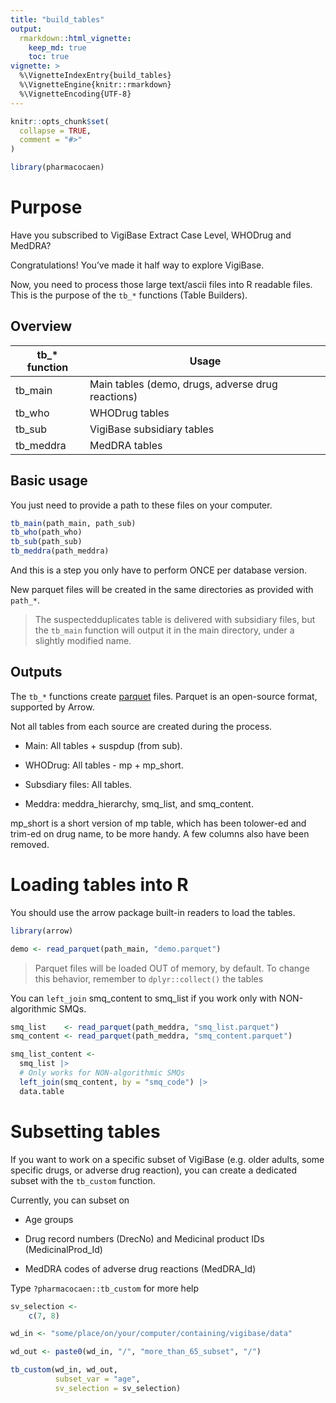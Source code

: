 ```yaml
---
title: "build_tables"
output: 
  rmarkdown::html_vignette:
    keep_md: true
    toc: true
vignette: >
  %\VignetteIndexEntry{build_tables}
  %\VignetteEngine{knitr::rmarkdown}
  %\VignetteEncoding{UTF-8}
---
```


```r
knitr::opts_chunk$set(
  collapse = TRUE,
  comment = "#>"
)
```

```r
library(pharmacocaen)
```

# Purpose

Have you subscribed to VigiBase Extract Case Level, WHODrug and MedDRA?

Congratulations! You've made it half way to explore VigiBase.

Now, you need to process those large text/ascii files into R readable files. This is the purpose of the `tb_*` functions (Table Builders).

## Overview

| tb\_\* function | Usage                                             |
|-----------------|---------------------------------------------------|
| tb_main         | Main tables (demo, drugs, adverse drug reactions) |
| tb_who          | WHODrug tables                                    |
| tb_sub          | VigiBase subsidiary tables                        |
| tb_meddra       | MedDRA tables                                     |

## Basic usage

You just need to provide a path to these files on your computer.

```r

tb_main(path_main, path_sub)
tb_who(path_who)
tb_sub(path_sub)
tb_meddra(path_meddra)

```

And this is a step you only have to perform ONCE per database version.

New parquet files will be created in the same directories as provided with `path_*`.

> The suspectedduplicates table is delivered with subsidiary files, but the `tb_main` function will output it in the main directory, under a slightly modified name.

## Outputs

The `tb_*` functions create [parquet](https://arrow.apache.org/docs/r/index.html) files. Parquet is an open-source format, supported by Arrow.

Not all tables from each source are created during the process.

-   Main: All tables + suspdup (from sub).

-   WHODrug: All tables - mp + mp_short.

-   Subsdiary files: All tables.

-   Meddra: meddra_hierarchy, smq_list, and smq_content.

mp_short is a short version of mp table, which has been tolower-ed and trim-ed on drug name, to be more handy. A few columns also have been removed.

# Loading tables into R

You should use the arrow package built-in readers to load the tables.

```r
library(arrow)

demo <- read_parquet(path_main, "demo.parquet")
```

> Parquet files will be loaded OUT of memory, by default. To change this behavior, remember to `dplyr::collect()` the tables

You can `left_join` smq_content to smq_list if you work only with NON-algorithmic SMQs.

```r
smq_list    <- read_parquet(path_meddra, "smq_list.parquet")
smq_content <- read_parquet(path_meddra, "smq_content.parquet")

smq_list_content <-
  smq_list |>
  # Only works for NON-algorithmic SMQs
  left_join(smq_content, by = "smq_code") |>
  data.table
```

# Subsetting tables

If you want to work on a specific subset of VigiBase (e.g. older adults, some specific drugs, or adverse drug reaction), you can create a dedicated subset with the `tb_custom` function.

Currently, you can subset on

-   Age groups

-   Drug record numbers (DrecNo) and Medicinal product IDs (MedicinalProd_Id)

-   MedDRA codes of adverse drug reactions (MedDRA_Id)

Type `?pharmacocaen::tb_custom` for more help

```r

sv_selection <-
    c(7, 8)

wd_in <- "some/place/on/your/computer/containing/vigibase/data"

wd_out <- paste0(wd_in, "/", "more_than_65_subset", "/")

tb_custom(wd_in, wd_out,
          subset_var = "age",
          sv_selection = sv_selection)
```

